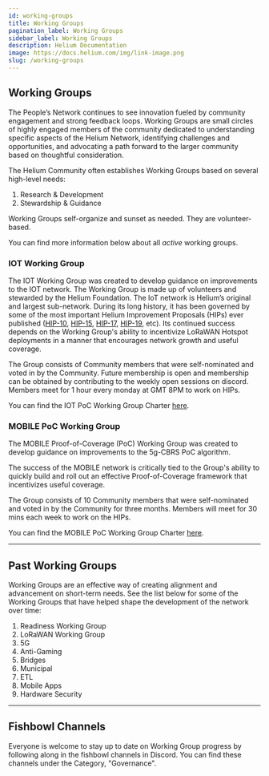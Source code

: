 ```yaml
---
id: working-groups
title: Working Groups
pagination_label: Working Groups
sidebar_label: Working Groups
description: Helium Documentation
image: https://docs.helium.com/img/link-image.png
slug: /working-groups
---
```



## Working Groups

The People’s Network continues to see innovation fueled by community engagement and strong feedback
loops. Working Groups are small circles of highly engaged members of the community dedicated to
understanding specific aspects of the Helium Network, identifying challenges and opportunities, and
advocating a path forward to the larger community based on thoughtful consideration.

The Helium Community often establishes Working Groups based on several high-level needs:

1. Research & Development
2. Stewardship & Guidance

Working Groups self-organize and sunset as needed. They are volunteer-based.

You can find more information below about all _active_ working groups.

### IOT Working Group

The IOT Working Group was created to develop guidance on improvements to the IOT network. The
Working Group is made up of volunteers and stewarded by the Helium Foundation. The IoT network is
Helium’s original and largest sub-network. During its long history, it has been governed by some of
the most important Helium Improvement Proposals (HIPs) ever published ([HIP-10][hip-10],
[HIP-15][hip-15], [HIP-17][hip-17], [HIP-19][hip-19], etc). Its continued success depends on the
Working Group's ability to incentivize LoRaWAN Hotspot deployments in a manner that encourages
network growth and useful coverage.

The Group consists of Community members that were self-nominated and voted in by the Community.
Future membership is open and membership can be obtained by contributing to the weekly open sessions
on discord. Members meet for 1 hour every monday at GMT 8PM to work on HIPs.

You can find the IOT PoC Working Group Charter [here][iot-wg-charter].

### MOBILE PoC Working Group

The MOBILE Proof-of-Coverage (PoC) Working Group was created to develop guidance on improvements to
the 5g-CBRS PoC algorithm.

The success of the MOBILE network is critically tied to the Group's ability to quickly build and
roll out an effective Proof-of-Coverage framework that incentivizes useful coverage.

The Group consists of 10 Community members that were self-nominated and voted in by the Community
for three months. Members will meet for 30 mins each week to work on the HIPs.

You can find the MOBILE PoC Working Group Charter [here][mobile-wg-charter].

---

## Past Working Groups

Working Groups are an effective way of creating alignment and advancement on short-term needs. See
the list below for some of the Working Groups that have helped shape the development of the network
over time:

1. Readiness Working Group
2. LoRaWAN Working Group
3. 5G
4. Anti-Gaming
5. Bridges
6. Municipal
7. ETL
8. Mobile Apps
9. Hardware Security

---

## Fishbowl Channels

Everyone is welcome to stay up to date on Working Group progress by following along in the fishbowl
channels in Discord. You can find these channels under the Category, "Governance".

[iot-wg-charter]:
  https://docs.google.com/document/d/e/2PACX-1vSIIyDSEkIzjEJc-OJx6SvchFVaPpuOitPWhNl5KBYKTa66L2KC-_zVHKktchQfiYT8RmYQlhjPhkxE/pub
[mobile-wg-charter]:
  https://docs.google.com/document/u/2/d/e/2PACX-1vRcK8J95XIwkLEM8gHy-rnaWRZ3Af2ZfV5nfeqqyHsBwC9S-EBCoKw-7jykYFvfiqfVp9D0Yg8ctc_m/pub
[hip-10]: https://github.com/helium/HIP/blob/main/0010-usage-based-data-transfer-rewards.md
[hip-15]: https://github.com/helium/HIP/blob/main/0015-beaconing-rewards.md
[hip-17]: https://github.com/helium/HIP/blob/main/0017-hex-density-based-transmit-reward-scaling.md
[hip-19]: https://github.com/helium/HIP/blob/main/0019-third-party-manufacturers.md
